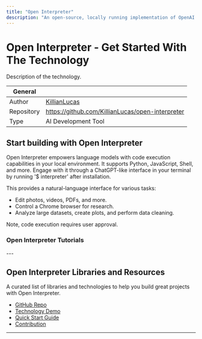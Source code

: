 ```yaml
---
title: "Open Interpreter"
description: "An open-source, locally running implementation of OpenAI's Code Interpreter."
---
```


# Open Interpreter - Get Started With The Technology
Description of the technology.

| General  |  |
| --- | --- |
| Author | [KillianLucas](https://github.com/KillianLucas)  |
| Repository | https://github.com/KillianLucas/open-interpreter |
| Type | AI Development Tool |


## Start building with Open Interpreter

Open Interpreter empowers language models with code execution capabilities in your local environment. It supports Python, JavaScript, Shell, and more. Engage with it through a ChatGPT-like interface in your terminal by running '$ interpreter' after installation.

This provides a natural-language interface for various tasks:

* Edit photos, videos, PDFs, and more.
* Control a Chrome browser for research.
* Analyze large datasets, create plots, and perform data cleaning.

Note, code execution requires user approval.

### Open Interpreter Tutorials
<TechTutorials/>
---

## Open Interpreter Libraries and Resources

A curated list of libraries and technologies to help you build great projects with Open Interpreter.

* [GitHub Repo](https://github.com/KillianLucas/open-interpreter)
* [Technology Demo](https://github.com/KillianLucas/open-interpreter#demo)
* [Quick Start Guide](https://github.com/KillianLucas/open-interpreter#quick-start)
* [Contribution](https://github.com/KillianLucas/open-interpreter#contributing)

---
